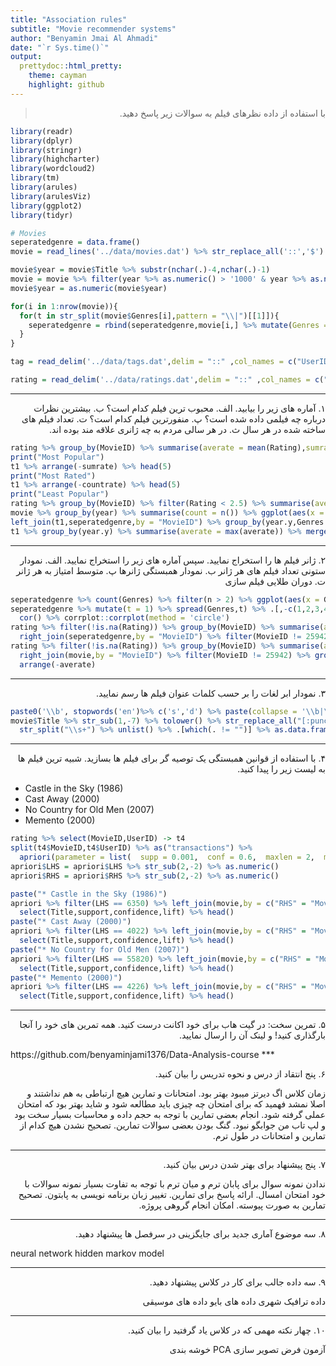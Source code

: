 ```yaml
---
title: "Association rules"
subtitle: "Movie recommender systems"
author: "Benyamin Jmai Al Ahmadi"
date: "`r Sys.time()`"
output:
  prettydoc::html_pretty:
    theme: cayman
    highlight: github
---
```


> <p dir="RTL"> 
با استفاده از داده نظرهای فیلم به سوالات زیر پاسخ دهید.
</p>

```r
library(readr)
library(dplyr)
library(stringr)
library(highcharter)
library(wordcloud2)
library(tm)
library(arules)
library(arulesViz)
library(ggplot2)
library(tidyr)

# Movies
seperatedgenre = data.frame()
movie = read_lines('../data/movies.dat') %>% str_replace_all('::','$') %>% str_replace_all('\"',' ') %>% paste(collapse = '\n') %>% read_delim(delim = "$",col_names = c("MovieID","Title","Genres"))

movie$year = movie$Title %>% substr(nchar(.)-4,nchar(.)-1)
movie = movie %>% filter(year %>% as.numeric() > '1000' & year %>% as.numeric() < '3000')
movie$year = as.numeric(movie$year)

for(i in 1:nrow(movie)){
  for(t in str_split(movie$Genres[i],pattern = "\\|")[[1]]){
    seperatedgenre = rbind(seperatedgenre,movie[i,] %>% mutate(Genres = t))
  }  
}

tag = read_delim('../data/tags.dat',delim = "::" ,col_names = c("UserID",NA,"MovieID",NA,"Tag",NA,"Time")) %>% select(1,3,5,7) 

rating = read_delim('../data/ratings.dat',delim = "::" ,col_names = c("UserID",NA,"MovieID",NA,"Rating",NA,"Timestamp")) %>% select(1,3,5,7)
```


***

<p dir="RTL">
۱. آماره های زیر را بیابید.
الف. محبوب ترین فیلم کدام است؟
ب. بیشترین نظرات درباره چه فیلمی داده شده است؟
پ. منفورترین فیلم کدام است؟
ت. تعداد فیلم های ساخته شده در هر سال
ث. در هر سالی مردم به چه ژانری علاقه مند بوده اند.
</p>
```r
rating %>% group_by(MovieID) %>% summarise(averate = mean(Rating),sumrate = sum(Rating), countrate = n()) %>% left_join(movie,by="MovieID") -> t1
print("Most Popular")
t1 %>% arrange(-sumrate) %>% head(5) 
print("Most Rated")
t1 %>% arrange(-countrate) %>% head(5)
print("Least Popular")
rating %>% group_by(MovieID) %>% filter(Rating < 2.5) %>% summarise(averate = mean(Rating),sumrate = sum(Rating), countrate = n()) %>% left_join(movie,by="MovieID") %>% arrange(-countrate) %>% head(5) 
movie %>% group_by(year) %>% summarise(count = n()) %>% ggplot(aes(x = year , y = count)) + geom_bar(stat = "identity")
left_join(t1,seperatedgenre,by = "MovieID") %>% group_by(year.y,Genres.y) %>% summarise(averate = mean(averate)) %>% ungroup() -> t1
t1 %>% group_by(year.y) %>% summarise(averate = max(averate)) %>% merge(t1) %>% filter(!is.na(year.y))
```

***

<p dir="RTL">
۲. ژانر فیلم ها را استخراج نمایید.  سپس آماره های زیر را استخراج نمایید.
الف. نمودار ستونی تعداد فیلم های هر ژانر
ب. نمودار همبستگی ژانرها
پ. متوسط امتیاز به هر ژانر
ت. دوران طلایی فیلم سازی 
</p>
```r
seperatedgenre %>% count(Genres) %>% filter(n > 2) %>% ggplot(aes(x = Genres, y = n)) + geom_bar(stat = "identity") + coord_flip()
seperatedgenre %>% mutate(t = 1) %>% spread(Genres,t) %>% .[,-c(1,2,3,4,5,6)] %>% sapply(function(x) ifelse(is.na(x),0,x)) %>%
  cor() %>% corrplot::corrplot(method = 'circle')
rating %>% filter(!is.na(Rating)) %>% group_by(MovieID) %>% summarise(averate = mean(Rating,na.rm=T)) %>%
  right_join(seperatedgenre,by = "MovieID") %>% filter(MovieID != 25942) %>% group_by(Genres) %>% summarise(averate = mean(averate,rm.na=T), cnt = n()) %>% filter(cnt > 10)
rating %>% filter(!is.na(Rating)) %>% group_by(MovieID) %>% summarise(averate = mean(Rating,na.rm=T)) %>%
  right_join(movie,by = "MovieID") %>% filter(MovieID != 25942) %>% group_by(year) %>% summarise(averate = mean(averate,rm.na=T)) %>% 
  arrange(-averate)
```

***

<p dir="RTL">
۳. نمودار ابر لغات را بر حسب کلمات عنوان فیلم ها رسم نمایید.
</p>

```r
paste0('\\b', stopwords('en')%>% c('s','d') %>% paste(collapse = '\\b|\\b') , '\\b') -> stopwords
movie$Title %>% str_sub(1,-7) %>% tolower() %>% str_replace_all("[:punct:]"," ") %>% str_remove_all(stopwords) %>%
  str_split("\\s+") %>% unlist() %>% .[which(. != "")] %>% as.data.frame(stringAsFactor = F) %>% select(word = 1) %>% filter(str_length(word) > 2) %>% count(word)  %>% arrange(-n) %>% head(300) %>% wordcloud2(size = 1)
```


***

<p dir="RTL">
۴. با استفاده از قوانین همبستگی یک توصیه گر برای فیلم ها بسازید. شبیه ترین فیلم ها به لیست زیر را پیدا کنید.
</p>

* Castle in the Sky (1986)
* Cast Away (2000)
* No Country for Old Men (2007)
* Memento (2000)
```r
rating %>% select(MovieID,UserID) -> t4
split(t4$MovieID,t4$UserID) %>% as("transactions") %>%
  apriori(parameter = list(  supp = 0.001,  conf = 0.6,  maxlen = 2,  minlen = 2)) %>% DATAFRAME() -> apriori
apriori$LHS = apriori$LHS %>% str_sub(2,-2) %>% as.numeric()
apriori$RHS = apriori$RHS %>% str_sub(2,-2) %>% as.numeric()

paste("* Castle in the Sky (1986)")
apriori %>% filter(LHS == 6350) %>% left_join(movie,by = c("RHS" = "MovieID")) %>% arrange(-lift) %>%
  select(Title,support,confidence,lift) %>% head()
paste("* Cast Away (2000)")
apriori %>% filter(LHS == 4022) %>% left_join(movie,by = c("RHS" = "MovieID")) %>% arrange(-lift) %>%
  select(Title,support,confidence,lift) %>% head()
paste("* No Country for Old Men (2007)")
apriori %>% filter(LHS == 55820) %>% left_join(movie,by = c("RHS" = "MovieID")) %>% arrange(-lift) %>%
  select(Title,support,confidence,lift) %>% head()
paste("* Memento (2000)")
apriori %>% filter(LHS == 4226) %>% left_join(movie,by = c("RHS" = "MovieID")) %>% arrange(-lift) %>%
  select(Title,support,confidence,lift) %>% head()

```

***

<p dir="RTL">
۵. تمرین سخت: در گیت هاب برای خود اکانت درست کنید. همه تمرین های خود را آنجا بارگذاری کنید! و لینک آن را ارسال نمایید.
</p>
https://github.com/benyaminjami1376/Data-Analysis-course
***

<p dir="RTL">
۶. پنج انتقاد از درس و نحوه تدریس را بیان کنید.
</p>

<p dir="RTL">
زمان کلاس اگ دیرتز میبود بهتر بود.
امتحانات و تمارین هیچ ارتباطی به هم نداشتند و اصلا نمشد فهمید که برای امتحان چه چیزی باید مطالعه شود و شاید بهتر بود که امتحان عملی گرفته شود.
انجام بعضی تمارین با توجه به حجم داده و محاسبات بسیار سخت بود و لپ تاب من جوابگو نبود.
گنگ بودن بعضی سوالات تمارین.
تصحیح نشدن هیچ کدام از تمارین و امتحانات در طول ترم.
</p>
***

<p dir="RTL">
۷. پنج پیشنهاد برای بهتر شدن درس بیان کنید.
</p>
<p dir="RTL">
ندادن نمونه سوال برای پابان ترم و میان ترم با توجه به تفاوت بسیار نمونه سوالات با خود امتحان امسال.
ارائه پاسخ برای تمارین.
تغییر زبان برنامه نویسی به پابتون.
تصحیح تمارین به صورت پیوسته.
امکان انجام گروهی پروژه.
</p>


***

<p dir="RTL">
۸. سه موضوع آماری جدید برای جایگزینی در سرفصل ها پیشنهاد دهید.
</p>

neural network
hidden markov model

***

<p dir="RTL"> 
۹. سه داده جالب برای کار در کلاس پیشنهاد دهید.
</p>

<p dir="RTL"> 
داده ترافیک شهری
داده های بایو
داده های موسیقی
</p>


***

<p dir="RTL"> 
۱۰. چهار نکته مهمی که در کلاس یاد گرفتید را بیان کنید.
</p>

<p dir="RTL"> 
آزمون فرض
تصویر سازی
PCA
خوشه بندی
</p>
